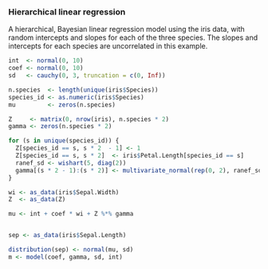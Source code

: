 ### Hierarchical linear regression

A hierarchical, Bayesian linear regression model using the iris data, with random intercepts and slopes for each of the three species.
The slopes and intercepts for each species are uncorrelated in this example.

```r
int  <- normal(0, 10)
coef <- normal(0, 10)
sd   <- cauchy(0, 3, truncation = c(0, Inf))

n.species  <- length(unique(iris$Species))
species_id <- as.numeric(iris$Species)
mu         <- zeros(n.species)

Z     <- matrix(0, nrow(iris), n.species * 2)
gamma <- zeros(n.species * 2)

for (s in unique(species_id)) {
  Z[species_id == s, s * 2  - 1] <- 1
  Z[species_id == s, s * 2]  <- iris$Petal.Length[species_id == s]
  ranef_sd <- wishart(5, diag(2))
  gamma[(s * 2 - 1):(s * 2)] <- multivariate_normal(rep(0, 2), ranef_sd) 
}

wi <- as_data(iris$Sepal.Width)
Z  <- as_data(Z)

mu <- int + coef * wi + Z %*% gamma


sep <- as_data(iris$Sepal.Length)

distribution(sep) <- normal(mu, sd)
m <- model(coef, gamma, sd, int)
```
